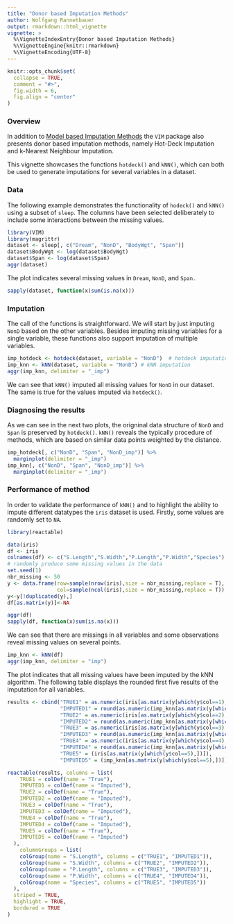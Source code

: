 ```yaml
---
title: "Donor based Imputation Methods"
author: Wolfgang Rannetbauer
output: rmarkdown::html_vignette
vignette: >
  %\VignetteIndexEntry{Donor based Imputation Methods}
  %\VignetteEngine{knitr::rmarkdown}
  %\VignetteEncoding{UTF-8}
---
```


```r
knitr::opts_chunk$set(
  collapse = TRUE,
  comment = "#>",
  fig.width = 6,
  fig.align = "center"
)
```

### Overview

In addition to [Model based Imputation Methods](http://statistikat.github.io/VIM/articles/modelImp.html) the `VIM` package also presents donor based imputation methods, namely Hot-Deck Imputation and k-Nearest Neighbour Imputation.
  
This vignette showcases the functions `hotdeck()` and `kNN()`, which can both be used to generate imputations for several variables in a
dataset.


### Data

The following example demonstrates the functionality of `hodeck()` and `kNN()` using a subset of `sleep`. The columns have been selected deliberately to include some interactions between the missing values. 

```r
library(VIM)
library(magrittr)
dataset <- sleep[, c("Dream", "NonD", "BodyWgt", "Span")]
dataset$BodyWgt <- log(dataset$BodyWgt)
dataset$Span <- log(dataset$Span)
aggr(dataset)
```

The plot indicates several missing values in `Dream`, `NonD`, and `Span. `

```r
sapply(dataset, function(x)sum(is.na(x)))
```

### Imputation

The call of the functions is straightforward. We will start by just imputing `NonD` based on the other variables. Besides imputing missing variables for a single variable, these functions also support imputation of multiple variables.


```r
imp_hotdeck <- hotdeck(dataset, variable = "NonD")  # hotdeck imputation
imp_knn <- kNN(dataset, variable = "NonD") # kNN imputation
aggr(imp_knn, delimiter = "_imp")
```

We can see that `kNN()` imputed all missing values for `NonD` in our dataset. The same is true for the values imputed via `hotdeck()`.

### Diagnosing the results

As we can see in the next two plots, the origninal data structure of `NonD` and `Span` is preserved by `hotdeck()`. `kNN()` reveals the typically procedure of methods, which are based on similar data points weighted by the distance. 

```r
imp_hotdeck[, c("NonD", "Span", "NonD_imp")] %>% 
  marginplot(delimiter = "_imp")
imp_knn[, c("NonD", "Span", "NonD_imp")] %>% 
  marginplot(delimiter = "_imp")
```


### Performance of method

In order to validate the performance of `kNN()` and to highlight the ability to impute different datatypes the `iris` dataset is used. Firstly, some values are randomly set to `NA`. 

```r
library(reactable)

data(iris)
df <- iris
colnames(df) <- c("S.Length","S.Width","P.Length","P.Width","Species")
# randomly produce some missing values in the data
set.seed(1)
nbr_missing <- 50
y <- data.frame(row=sample(nrow(iris),size = nbr_missing,replace = T),
                col=sample(ncol(iris),size = nbr_missing,replace = T))
y<-y[!duplicated(y),]
df[as.matrix(y)]<-NA

aggr(df)
sapply(df, function(x)sum(is.na(x)))
```

We can see that there are missings in all variables and some observations reveal missing values on several points. 

```r
imp_knn <- kNN(df)
aggr(imp_knn, delimiter = "imp")
```

The plot indicates that all missing values have been imputed by the kNN algorithm. The following table displays the rounded first five results of the imputation for all variables.  

```r
results <- cbind("TRUE1" = as.numeric(iris[as.matrix(y[which(y$col==1),])]),
                 "IMPUTED1" = round(as.numeric(imp_knn[as.matrix(y[which(y$col==1),])]),2),
                 "TRUE2" = as.numeric(iris[as.matrix(y[which(y$col==2),])]),
                 "IMPUTED2" = round(as.numeric(imp_knn[as.matrix(y[which(y$col==2),])]),2),
                 "TRUE3" = as.numeric(iris[as.matrix(y[which(y$col==3),])]),
                 "IMPUTED3" = round(as.numeric(imp_knn[as.matrix(y[which(y$col==3),])]),2),
                 "TRUE4" = as.numeric(iris[as.matrix(y[which(y$col==4),])]),
                 "IMPUTED4" = round(as.numeric(imp_knn[as.matrix(y[which(y$col==4),])]),2),
                 "TRUE5" = (iris[as.matrix(y[which(y$col==5),])]),
                 "IMPUTED5" = (imp_knn[as.matrix(y[which(y$col==5),])]))[1:5,]

reactable(results, columns = list(
    TRUE1 = colDef(name = "True"),
    IMPUTED1 = colDef(name = "Imputed"),
    TRUE2 = colDef(name = "True"),
    IMPUTED2 = colDef(name = "Imputed"),
    TRUE3 = colDef(name = "True"),
    IMPUTED3 = colDef(name = "Imputed"),
    TRUE4 = colDef(name = "True"),
    IMPUTED4 = colDef(name = "Imputed"),
    TRUE5 = colDef(name = "True"),
    IMPUTED5 = colDef(name = "Imputed")
  ),
    columnGroups = list(
    colGroup(name = "S.Length", columns = c("TRUE1", "IMPUTED1")),
    colGroup(name = "S.Width", columns = c("TRUE2", "IMPUTED2")),
    colGroup(name = "P.Length", columns = c("TRUE3", "IMPUTED3")),
    colGroup(name = "P.Width", columns = c("TRUE4", "IMPUTED4")),
    colGroup(name = "Species", columns = c("TRUE5", "IMPUTED5"))
  ),
  striped = TRUE,
  highlight = TRUE,
  bordered = TRUE
)

```

  
